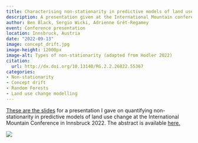 ```yaml
---
title: Characterising non-stationarity in predictive models of land use in Swiss mountain parks to inform scenarios for deliberative transformation.                
description: A presentation given at the International Mountain conference 2022.
author: Ben Black, Sergio Wicki, Adrienne Grêt-Regamey
event: Conference presentation
location: Innsbruck, Austria
date: "2022-09-13"
image: concept_drift.jpg
image-height: 12000px
image-alt: Types of non-stationarity (adapted from Hodler 2022)
citation:
  url: http://dx.doi.org/10.13140/RG.2.2.26822.55367
categories:
- Non-stationarity
- Concept drift
- Random Forests
- Land use change modelling
---
```


[These are the slides](IMC_pres.pdf) for a presentation I gave on quantifying non-stationarity in predictive models of land use change at the International Mountain Conference in Innsbruck 2022. The abstract is available [here.](http://dx.doi.org/10.13140/RG.2.2.26822.55367)

![](presenting.jpg){fig-alt="Presentation" fig-align="center"}
